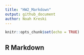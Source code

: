 ```yaml
---
title: "HW2_Markdown"
output: github_document
author: Noah Kreski
---
```


```r
knitr::opts_chunk$set(echo = TRUE)
```

## R Markdown
